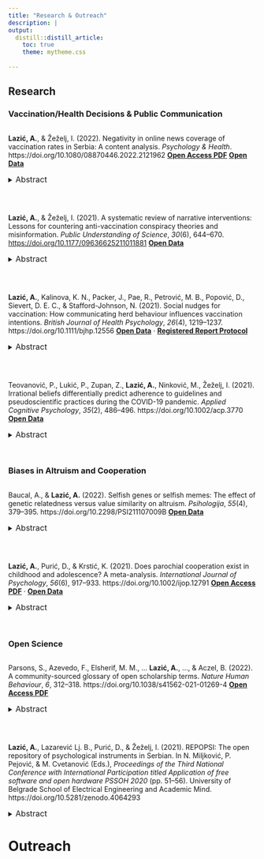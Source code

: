 ```yaml
---
title: "Research & Outreach"
description: |
output: 
  distill::distill_article:
    toc: true
    theme: mytheme.css
   
---
```

<script type='text/javascript' src='https://d1bxh8uas1mnw7.cloudfront.net/assets/embed.js'></script>
<script async src="https://badge.dimensions.ai/badge.js" charset="utf-8"></script>

## Research

### Vaccination/Health Decisions & Public Communication

<div style="display: flex">

**Lazić, A.**, & Žeželj, I. (2022). Negativity in online news coverage of vaccination rates in Serbia: A content analysis. *Psychology & Health*. https://doi.org/10.1080/08870446.2022.2121962 [**Open Access PDF**](https://psyarxiv.com/nqjb9/) [**Open Data**](https://osf.io/5bkz8/)

</div>

<div style="display: flex; justify-content: space-between; width: 140px;">

<div data-badge-popover="right" data-badge-type="donut" data-doi="doi.org/10.1080/08870446.2022.2121962" data-condensed="true" data-hide-no-mentions="true" class="altmetric-embed"></div>

<span class="__dimensions_badge_embed__" data-doi="10.1080/08870446.2022.2121962" data-hide-zero-citations="true" data-legend="hover-right" data-style="small_circle"></span><script async src="https://badge.dimensions.ai/badge.js" charset="utf-8"></script>

</div>

<details>
  <summary>
  <font size="3">Abstract</font>
  </summary>
  
<font size="3">Objective: This content analysis study explored how online news media communicates and frames vaccination rates and herd immunity (the effect where enough people are immune, the virus is contained). Methods: We analyzed 160 vaccination-related news stories by nine highest-trafficked news websites in Serbia, published July–December 2017, around the start of the measles outbreak. We coded both the news story as a whole and every vaccination-rate mention (*N* = 339). Results: News stories framed current vaccination rates and changes in them in a predominantly negative way (175/241 and 67/98 mentions, respectively) (e.g., “only 50% vaccinated”, “fewer parents vaccinating their children”), especially when referring to the measles vaccine (202/262 mentions). A total of 23/86 of news stories mentioning vaccination rates did not provide any numerical values. Reference groups for vaccination rates were rarely specified. Out of the 32 news stories mentioning herd immunity, 11 explained the effect. Conclusions: Even routine communication of vaccination rates can be biased through negative frames and imprecise descriptions. Lamenting low immunization rates could activate a negative descriptive social norm (“many people are not getting vaccinated”), which may be especially ill-advised in the absence of an explanation of the social benefit of achieving herd immunity through vaccination.</font>
</details>


<br>

<div style="display: flex">

**Lazić, A.**, & Žeželj, I. (2021). A systematic review of narrative interventions: Lessons for countering anti-vaccination conspiracy theories and misinformation. *Public Understanding of Science*, *30*(6), 644–670. [https://doi.org/10.1177/09636625211011881](https://journals.sagepub.com/eprint/TMJJFRDISUCJPFQGPEW7/full) [**Open Data**](https://osf.io/4d5rp/)

</div>


<div style="display: flex; justify-content: space-between; width: 140px;">


<div data-badge-popover="right" data-badge-type="donut" data-doi="doi.org/10.1177/09636625211011881" data-condensed="true" data-hide-no-mentions="true" class="altmetric-embed"></div>

<span class="__dimensions_badge_embed__" data-doi="10.1177/09636625211011881" data-hide-zero-citations="true" data-legend="hover-right" data-style="small_circle"></span><script async src="https://badge.dimensions.ai/badge.js" charset="utf-8"></script>

</div>

<details>
  <summary>
  <font size="3">Abstract</font>
  </summary>

<font size="3">Even if a small portion of the population refuses vaccination due to anti-vaccination conspiracy theories or misinformation, this poses a threat to public health. We argue that addressing conspiracy theories with only corrective information is not enough. Instead, considering that they are complex narratives embedded in personal and cultural worldviews, they should be encountered with counternarratives. To identify existing narrative interventions aimed at countering anti-vaccination conspiracy theories and, more generally, map prerequisites for a narrative intervention to be successful, we present a systematic review of experimental effects of exposure to pro-vaccine narratives on a range of vaccination outcomes, based on 17 studies and 97 comparisons. We did not find any narrative interventions aimed directly at conspiracy theories. However, the review allowed us to make evidence-based recommendations for future research and for public communicators. This might help pro-vaccine communication match anti-vaccine communication in its potential to spread and go viral.</font>
</details>

<br>

<div style="display: flex">

**Lazić, A.**, Kalinova, K. N., Packer, J., Pae, R., Petrović, M. B., Popović, D., Sievert, D. E. C., & Stafford-Johnson, N. (2021). Social nudges for vaccination: How communicating herd behaviour influences vaccination intentions. *British Journal of Health Psychology*, *26*(4), 1219–1237. https://doi.org/10.1111/bjhp.12556 [**Open Data**](https://osf.io/zb7s3/) · [**Registered Report Protocol**](https://osf.io/jpku3)

</div>

<div style="display: flex; justify-content: space-between; width: 140px;">

<div data-badge-popover="right" data-badge-type="donut" data-doi="doi.org/10.1111/bjhp.12556" data-condensed="true" data-hide-no-mentions="true" class="altmetric-embed"></div>

<span class="__dimensions_badge_embed__" data-doi="10.1111/bjhp.12556" data-hide-zero-citations="true" data-legend="hover-right" data-style="small_circle"></span><script async src="https://badge.dimensions.ai/badge.js" charset="utf-8"></script>

</div>

<details>
  <summary>
  <font size="3">Abstract</font>
  </summary>
  
<font size="3">Objectives: This Registered Report attempted to conceptually replicate the finding that communicating herd immunity increases vaccination intentions (Betsch, et al., 2017, *Nat. Hum. Behav.*, 0056). An additional objective was to explore the roles of descriptive social norms (vaccination behaviour of others) and the herd-immunity threshold (coverage needed to stop disease transmission). Design: An online experiment with a 2 (herd-immunity explanation: present vs. absent) × 3 (descriptive norm: high vs. low vs. absent) × 2 (herd-immunity threshold: present vs. absent) between-subjects fractional design. Methods: Sample consisted of 543 people (aged 18–64) residing in the United Kingdom. Participants first received an explanation of herd immunity emphasising social benefits (protecting others) in both textual and animated-infographic form. Next, they were faced with fictitious information about the disease, the vaccine, their country’s vaccination coverage (80% or 20%), and the herd-immunity threshold (90%). Vaccination intention was self-rated. Results: Compared to the control, communicating social benefits of herd immunity was effective in increasing vaccination intentions (*F*(1,541) = 6.97, *p* = .009, Partial Eta-Squared = 0.013). Conclusion: Communicating the descriptive norm or the herd-immunity threshold alongside the herd-immunity explanation demonstrated no observable effect. Communicating social benefits of herd immunity increased self-reported vaccination intentions against a fictitious disease, replicating previous findings. Although this result is positive, the practical relevance may be limited. Further research into the effect of social nudges to motivate vaccination is required, particularly with respect to the recent pandemic context and varying levels of vaccine hesitancy.</font>
</details>


<br>

<div style="display: flex">

Teovanović, P., Lukić, P., Zupan, Z., **Lazić, A.**, Ninković, M., Žeželj, I. (2021). Irrational beliefs differentially predict adherence to guidelines and pseudoscientific practices during the COVID-19 pandemic. *Applied Cognitive Psychology*, *35*(2), 486–496. https://doi.org/10.1002/acp.3770 [**Open Data**](https://osf.io/9njp3/)

</div>

<div style="display: flex; justify-content: space-between; width: 140px;">

<div data-badge-popover="right" data-badge-type="donut" data-doi="doi.org/10.1002/acp.3770" data-condensed="true" data-hide-no-mentions="true" class="altmetric-embed"></div>

<span class="__dimensions_badge_embed__" data-doi="10.1002/acp.3770" data-hide-zero-citations="true" data-legend="hover-right" data-style="small_circle"></span><script async src="https://badge.dimensions.ai/badge.js" charset="utf-8"></script>

</div>

<details>
  <summary>
  <font size="3">Abstract</font>
  </summary>

<font size="3">In the coronavirus “infodemic,” people are exposed to official recommendations but also to potentially dangerous pseudoscientific advice claimed to protect against COVID-19. We examined whether irrational beliefs predict adherence to COVID-19 guidelines as well as susceptibility to such misinformation. Irrational beliefs were indexed by belief in COVID-19 conspiracy theories, COVID-19 knowledge overestimation, type I error cognitive biases, and cognitive intuition. Participants (*N* = 407) reported (1) how often they followed guidelines (e.g., handwashing, physical distancing), (2) how often they engaged in pseudoscientific practices (e.g., consuming garlic, colloidal silver), and (3) their intention to receive a COVID-19 vaccine. Conspiratorial beliefs predicted all three outcomes in line with our expectations. Cognitive intuition and knowledge overestimation predicted lesser adherence to guidelines, while cognitive biases predicted greater adherence, but also greater use of pseudoscientific practices. Our results suggest an important relation between irrational beliefs and health behaviors, with conspiracy theories being the most detrimental.</font>
</details>

<br>

### Biases in Altruism and Cooperation

<div style="display: flex">

Baucal, A., & **Lazić, A.** (2022). Selfish genes or selfish memes: The effect of genetic relatedness versus value similarity on altruism. *Psihologija*, *55*(4), 379–395. https://doi.org/10.2298/PSI211107009B [**Open Data**](https://osf.io/a8vq2/)

</div>

<div style="display: flex; justify-content: space-between; width: 140px;">

<div data-badge-popover="right" data-badge-type="donut" data-doi="doi.org/10.2298/PSI211107009B" data-condensed="true" data-hide-no-mentions="true" data-hide-less-than="2" class="altmetric-embed"></div>

<span class="__dimensions_badge_embed__" data-doi="10.2298/PSI211107009B" data-hide-zero-citations="true" data-legend="hover-right" data-style="small_circle"></span><script async src="https://badge.dimensions.ai/badge.js" charset="utf-8"></script>

</div>

<details>
  <summary>
  <font size="3">Abstract</font>
  </summary>

<font size="3">Two preregistered quasi-experiments disentangled the effects of selfish genes and selfish memes on participants’ self-reported willingness to help in hypothetical everyday-favor and life-or-death situations. Memes were operationalized as the perceived level of similarity in important attitudes and values between the person participating in the study and a selected target person, assessed and reported by the participant. In Study 1 (*N* = 761), altruism was highest for siblings, and then for cousins and nonkin; greater memetic similarity was also associated with greater altruism; and the interaction between the factors was not significant. In Study 2 (*N* = 841), conducted during the COVID-19 pandemic, altruism was highest for siblings, but the same for cousins and nonkin; the effect of memetic similarity was replicated; and the interaction term remained insignificant. Both studies controlled for a range of demographic and social relationship characteristics, suggesting a potentially relevant role of future contact probability and emotional closeness. We propose that, similarly to gene selfishness, meme selfishness can also bring about altruism: individuals would rather make a personal sacrifice to help memetically similar than dissimilar others because similar others have a higher chance of spreading the helper’s memes.</font>
</details>

<br>

<div style="display: flex">

**Lazić, A.**, Purić, D., & Krstić, K. (2021). Does parochial cooperation exist in childhood and adolescence? A meta-analysis. *International Journal of Psychology*, *56*(6), 917–933. https://doi.org/10.1002/ijop.12791 [**Open Access PDF**](https://psyarxiv.com/uexmr) · [**Open Data**](https://osf.io/f7uwz/)

</div>

<div style="display: flex; justify-content: space-between; width: 140px;">

<div data-badge-popover="right" data-badge-type="donut" data-doi="doi.org/10.1002/ijop.12791" data-condensed="true" data-hide-no-mentions="true" data-hide-less-than="2" class="altmetric-embed"></div>

<span class="__dimensions_badge_embed__" data-doi="10.1002/ijop.12791" data-hide-zero-citations="true" data-legend="hover-right" data-style="small_circle"></span><script async src="https://badge.dimensions.ai/badge.js" charset="utf-8"></script>

</div>

<details>
  <summary>
  <font size="3">Abstract</font>
  </summary>
  
<font size="3">Although previous meta-analytic evidence supports the existence of parochialism in cooperation among adults, the extent to which children and adolescents are more willing to incur a personal cost to benefit ingroups, compared to outgroups, is not yet clear. We provide the first meta-analysis on the existence and magnitude of parochialism in cooperation among pre-adults. Based on 20 experimental economics studies (*k* = 69, *N* = 5268, age = 3–19, 12 countries, published 2008–2019), a multilevel meta-analytic model revealed a small overall effect size indicating that children and adolescents were more cooperative towards ingroups (*d* = 0.22, 95% CI [0.07, 0.38]). A series of single-moderator analyses tested for the following conditions: participant age and sex; game type ([mini-]dictator game, prisoner's dilemma, public goods dilemma, trust game, ultimatum game); outcome interdependence; membership manipulation (between- vs. within-subjects); group type (natural vs. experimental); reward type (monetary vs. non-monetary); and country of the participant. Parochial cooperation did not vary with participants' age. Parochialism was larger in non-interdependent (dictator-type) compared to interdependent (bargaining and social dilemma) games. There were no moderating effects of group type, membership manipulation or reward type. To provide more data on how parochialism develops, primary studies should report age ranges more precisely and use more restricted age groups.</font>
</details>

<br>

### Open Science

<div style="display: flex">

Parsons, S., Azevedo, F., Elsherif, M. M., ... **Lazić, A.**, ..., & Aczel, B. (2022). A community-sourced
glossary of open scholarship terms. *Nature Human Behaviour*, *6*, 312–318. https://doi.org/10.1038/s41562-021-01269-4 [**Open Access PDF**](https://rdcu.be/cHsqM)

</div>

<div style="display: flex; justify-content: space-between; width: 140px;">

<div data-badge-popover="right" data-badge-type="donut" data-doi="doi.org/10.1038/s41562-021-01269-4" data-condensed="true" data-hide-no-mentions="true" data-hide-less-than="2" class="altmetric-embed"></div>

<span class="__dimensions_badge_embed__" data-doi="10.1038/s41562-021-01269-4" data-hide-zero-citations="true" data-legend="hover-right" data-style="small_circle"></span><script async src="https://badge.dimensions.ai/badge.js" charset="utf-8"></script>

</div>

<details>
  <summary>
  <font size="3">Abstract</font>
  </summary>

<font size="3">Open scholarship has transformed research, introducing a host of new terms in the lexicon of researchers. The Framework of Open and Reproducible Research Training (FORRT) community presents a crowdsourced glossary of open scholarship terms to facilitate education and effective communication between experts and newcomers.</font>
</details>

<br>

<div style="display: flex">

**Lazić, A.**, Lazarević Lj. B., Purić, D., & Žeželj, I. (2021). REPOPSI: The open repository of psychological instruments in Serbian. In N. Miljković, P. Pejović, & M. Cvetanović (Eds.), *Proceedings of the Third National Conference with International Participation titled Application of free software and open hardware PSSOH 2020* (pp. 51–56). University of Belgrade School of Electrical Engineering and Academic Mind. https://doi.org/10.5281/zenodo.4064293

</div>

<div style="display: flex; justify-content: space-between; width: 140px;">

<div data-badge-type="donut" data-doi="doi.org/10.5281/zenodo.4064293" data-condensed="true" data-hide-no-mentions="true" data-hide-less-than="2" class="altmetric-embed"></div>

<span class="__dimensions_badge_embed__" data-doi="10.5281/zenodo.4064293" data-hide-zero-citations="true" data-legend="hover-right" data-style="small_circle"></span><script async src="https://badge.dimensions.ai/badge.js" charset="utf-8"></script>

</div>

<details>
  <summary>
  <font size="3">Abstract</font>
  </summary>

<font size="3">The Repository of Psychological Instruments in Serbian (REPOPSI; https://osf.io/5zb8p/), run by the Laboratory for Research of Individual Differences at the University of Belgrade and hosted on the Open Science Framework, is an open-access repository of psychological instruments. REPOPSI is a collection of over 130 instruments (e.g., scales, tests) commonly used in social and behavioral science research. Documented are Serbian, English and multilingual instruments, which can be used free of charge for non-commercial purposes (e.g., academic research or education). We argue that REPOPSI enables scientists to increase the efficiency of their research and the visibility of their output. We analyze REPOPSI’s commitment to ensure that its (meta)data is findable, accessible, interoperable, and reusable (the FAIR Data Principles)and its trustworthiness with respect to transparency, responsibility, user focus, sustainability, and technology (the TRUST principles). Finally, we describe how the FAIR and the TRUST principles will support the process of continuous improvement of REPOPSI.</font>
</details>

# Outreach